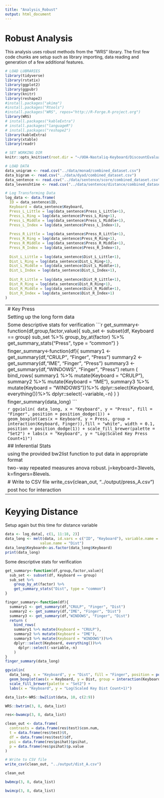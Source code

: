 ---
title: "Analysis_Robust"
output: html_document
---

# Robust Analysis

This analysis uses robust methods from the "WRS" library. The first few code chunks are setup such as library importing, data reading and generation of a few additional features.

```{r, echo=FALSE}
# LOAD LUBRARIES
library(tidyverse)
library(rstatix)
library(ggplot2)
library(ggpubr)
library(knitr)
library(reshape2)
#install.packages("akima")
#install.packages("Rtools")
#install.packages("WRS", repos="http://R-Forge.R-project.org")
library(WRS)
# install.packages("kableExtra")
# install.packages("languageR")
# install.packages("reshape2")
library(kableExtra)
library(xtable)
library(readr)
```

```{r, echo=FALSE}
# SET WORKING DIR
knitr::opts_knit$set(root.dir = "~/UOA-Nastaliq-Keyboard/DiscountEvaluation/src_r/")
```

```{r}
# LOAD DATA
data_unigram <- read.csv("../data/monad/combined_dataset.csv")
data_bigram <- read.csv("../data/dyad/combined_dataset.csv")
data_sentence <- read.csv("../data/sentence/score/combined_dataset.csv")
data_levenshtine <- read.csv("../data/sentence/distance/combined_dataset.csv")
```

```{r, echo=FALSE}
# Log Transforming Data
log_data <- data.frame(
  ID = data_sentence$ID,
  Keyboard = data_sentence$Keyboard,
  Press_L_Little = log(data_sentence$Press_L_Little+1),
  Press_L_Ring = log(data_sentence$Press_L_Ring+1),
  Press_L_Middle = log(data_sentence$Press_L_Middle+1),
  Press_L_Index = log(data_sentence$Press_L_Index+1),
  
  Press_R_Little = log(data_sentence$Press_R_Little+1),
  Press_R_Ring = log(data_sentence$Press_R_Ring+1),
  Press_R_Middle = log(data_sentence$Press_R_Middle+1),
  Press_R_Index = log(data_sentence$Press_R_Index+1),
  
  Dist_L_Little = log(data_sentence$Dist_L_Little+1),
  Dist_L_Ring = log(data_sentence$Dist_L_Ring+1),
  Dist_L_Middle = log(data_sentence$Dist_L_Middle+1),
  Dist_L_Index = log(data_sentence$Dist_L_Index+1),
  
  Dist_R_Little = log(data_sentence$Dist_R_Little+1),
  Dist_R_Ring = log(data_sentence$Dist_R_Ring+1),
  Dist_R_Middle = log(data_sentence$Dist_R_Middle+1),
  Dist_R_Index = log(data_sentence$Dist_R_Index+1)
)
```
------------------------------------------------------------------------
# Key Press

Setting up the long form data
```{r, echo=FALSE}
data <- log_data[, c(1, 3:10, 2)]
data_long <- melt(data, id.vars = c("ID", "Keyboard"), variable.name = "Finger", 
                value.name = "Press")
data_long$Keyboard<-as.factor(data_long$Keyboard)
print(data_long)
```

Some descriptive stats for verification
```{r, echo = FALSE}
get_summary<-function(df,group,factor,value){
  sub_set <- subset(df, Keyboard == group)
  sub_set %>%
    group_by_at(factor) %>%
    get_summary_stats("Press", type = "common")
}

finger_summary<-function(df){
  summary1 <- get_summary(df,"CRULP", "Finger", "Press")
  summary2 <- get_summary(df,"IME", "Finger", "Press")
  summary3 <- get_summary(df,"WINDOWS", "Finger", "Press")
  return (
    bind_rows(
    summary1 %>% mutate(Keyboard = "CRULP"),
    summary2 %>% mutate(Keyboard = "IME"),
    summary3 %>% mutate(Keyboard = "WINDOWS"))%>%
    dplyr::select(Keyboard, everything())%>%
      dplyr::select(-variable,-n)
    )
}

finger_summary(data_long)
```

```{r, echo = FALSE}
ggviolin(
  data_long, x = "Keyboard", y = "Press", fill = "Finger", position = position_dodge(1)) +
  geom_boxplot(aes(x = Keyboard, y = Press, group = interaction(Keyboard, Finger)),fill = "white", width = 0.1, position = position_dodge(1)) +
  scale_fill_brewer(palette = "Set2") +
  labs(x = "Keyboard", y = "Log(Scaled Key Press Count+1)")
```

## Inferential Stats

using the provided bw2list function to put data in appropriate format
```{r, echo=FALSE}
data_list<-WRS::bw2list(data, 10, c(2:9))
```

two-way repeated measures anova robust. j=keyboard=3levels, k=fingers=8levels.
```{r, echo=FALSE}
WRS::bwtrim(3, 8, data_list)
```
post hoc for factor A and B
```{r, echo=FALSE}
res <- bwamcp(3, 8, data_list,alpha = 0.01)
clean_out <- data.frame(
  contrasts = data.frame(res$test)$con.num,
  t = data.frame(res$test)$t,
  df = data.frame(res$test)$df,
  psi = data.frame(res$psihat)$psihat,
  p = data.frame(res$psihat)$p.value
)

# Write to CSV file
write_csv(clean_out, "../output/press_A.csv")
```
```{r, echo=FALSE}
bwbmcp(3, 8, data_list)
```

post hoc for interaction
```{r, echo=FALSE}
bwimcp(3, 8, data_list)
```

------------------------------------------------------------------------
# Keyying Distance

Setup again but this time for distance variable
```{r, echo=FALSE}
data <- log_data[, c(1, 11:18, 2)]
data_long <- melt(data, id.vars = c("ID", "Keyboard"), variable.name = "Finger", 
                value.name = "Dist")
data_long$Keyboard<-as.factor(data_long$Keyboard)
print(data_long)
```

Some descriptive stats for verification
```{r, echo = FALSE}
get_summary<-function(df,group,factor,value){
  sub_set <- subset(df, Keyboard == group)
  sub_set %>%
    group_by_at(factor) %>%
    get_summary_stats("Dist", type = "common")
}

finger_summary<-function(df){
  summary1 <- get_summary(df,"CRULP", "Finger", "Dist")
  summary2 <- get_summary(df,"IME", "Finger", "Dist")
  summary3 <- get_summary(df,"WINDOWS", "Finger", "Dist")
  return (
    bind_rows(
    summary1 %>% mutate(Keyboard = "CRULP"),
    summary2 %>% mutate(Keyboard = "IME"),
    summary3 %>% mutate(Keyboard = "WINDOWS"))%>%
    dplyr::select(Keyboard, everything())%>%
      dplyr::select(-variable,-n)
    )
}
finger_summary(data_long)
```

```{r, echo = FALSE}
ggviolin(
  data_long, x = "Keyboard", y = "Dist", fill = "Finger", position = position_dodge(1)) +
  geom_boxplot(aes(x = Keyboard, y = Dist, group = interaction(Keyboard, Finger)),fill = "white", width = 0.1, position = position_dodge(1)) +
  scale_fill_brewer(palette = "Set2") +
  labs(x = "Keyboard", y = "Log(Scaled Key Dist Count+1)")
```

```{r, echo=FALSE}
data_list<-WRS::bw2list(data, 10, c(2:9))
```

```{r, echo=FALSE}
WRS::bwtrim(3, 8, data_list)
```

```{r, echo=FALSE}
res<-bwamcp(3, 8, data_list)

clean_out <- data.frame(
  contrasts = data.frame(res$test)$con.num,
  t = data.frame(res$test)$t,
  df = data.frame(res$test)$df,
  psi = data.frame(res$psihat)$psihat,
  p = data.frame(res$psihat)$p.value
)

# Write to CSV file
write_csv(clean_out, "../output/dist_A.csv")
```

```{r}
clean_out
```

```{r, echo=FALSE}
bwbmcp(3, 8, data_list)
```

```{r, echo=FALSE}
bwimcp(3, 8, data_list)
```